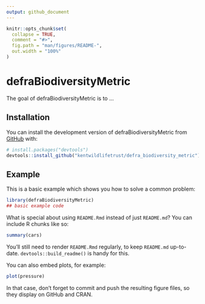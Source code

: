 ```yaml
---
output: github_document
---
```


<!-- README.md is generated from README.Rmd. Please edit that file -->

```r
knitr::opts_chunk$set(
  collapse = TRUE,
  comment = "#>",
  fig.path = "man/figures/README-",
  out.width = "100%"
)
```

# defraBiodiversityMetric

<!-- badges: start -->
<!-- badges: end -->

The goal of defraBiodiversityMetric is to ...

## Installation

You can install the development version of defraBiodiversityMetric from [GitHub](https://github.com/) with:

``` r
# install.packages("devtools")
devtools::install_github("kentwildlifetrust/defra_biodiversity_metric")
```

## Example

This is a basic example which shows you how to solve a common problem:

```r
library(defraBiodiversityMetric)
## basic example code
```

What is special about using `README.Rmd` instead of just `README.md`? You can include R chunks like so:

```r
summary(cars)
```

You'll still need to render `README.Rmd` regularly, to keep `README.md` up-to-date. `devtools::build_readme()` is handy for this.

You can also embed plots, for example:

```r
plot(pressure)
```

In that case, don't forget to commit and push the resulting figure files, so they display on GitHub and CRAN.
